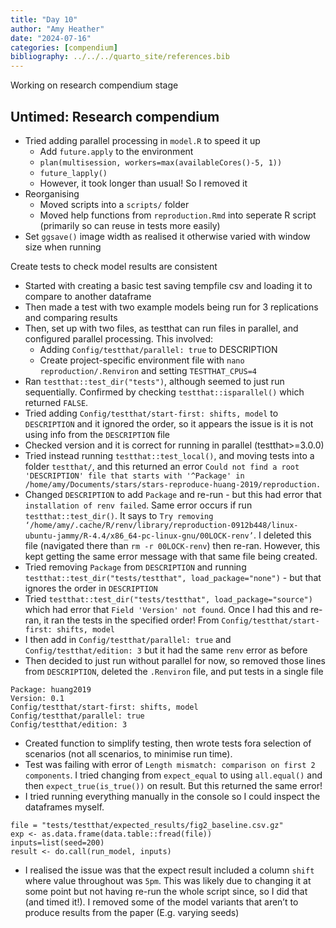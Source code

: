 ```yaml
---
title: "Day 10"
author: "Amy Heather"
date: "2024-07-16"
categories: [compendium]
bibliography: ../../../quarto_site/references.bib
---
```


::: {.callout-note}

Working on research compendium stage

:::

## Untimed: Research compendium

* Tried adding parallel processing in `model.R` to speed it up
  * Add `future.apply` to the environment
  * `plan(multisession, workers=max(availableCores()-5, 1))`
  * `future_lapply()`
  * However, it took longer than usual! So I removed it
* Reorganising
  * Moved scripts into a `scripts/` folder
  * Moved help functions from `reproduction.Rmd` into seperate R script (primarily so can reuse in tests more easily)
* Set `ggsave()` image width as realised it otherwise varied with window size when running

Create tests to check model results are consistent

  * Started with creating a basic test saving tempfile csv and loading it to compare to another dataframe
  * Then made a test with two example models being run for 3 replications and comparing results
  * Then, set up with two files, as testthat can run files in parallel, and configured parallel processing. This involved:
    * Adding `Config/testthat/parallel: true` to DESCRIPTION
    * Create project-specific environment file with `nano reproduction/.Renviron` and setting `TESTTHAT_CPUS=4`
* Ran `testthat::test_dir("tests")`, although seemed to just run sequentially. Confirmed by checking `testthat::isparallel()` which returned `FALSE`.
* Tried adding `Config/testthat/start-first: shifts, model` to `DESCRIPTION` and it ignored the order, so it appears the issue is it is not using info from the `DESCRIPTION` file
* Checked version and it is correct for running in parallel (testthat>=3.0.0)
* Tried instead running `testthat::test_local()`, and moving tests into a folder `testthat/`, and this returned an error `Could not find a root 'DESCRIPTION' file that starts with '^Package' in /home/amy/Documents/stars/stars-reproduce-huang-2019/reproduction.`
* Changed `DESCRIPTION` to add `Package` and re-run - but this had error that `installation of renv failed`. Same error occurs if run `testthat::test_dir()`. It says to `Try removing ‘/home/amy/.cache/R/renv/library/reproduction-0912b448/linux-ubuntu-jammy/R-4.4/x86_64-pc-linux-gnu/00LOCK-renv’`. I deleted this file (navigated there than `rm -r 00LOCK-renv`) then re-ran. However, this kept getting the same error message with that same file being created.
* Tried removing `Package` from `DESCRIPTION` and running `testthat::test_dir("tests/testthat", load_package="none")` - but that ignores the order in `DESCRIPTION`
* Tried `testthat::test_dir("tests/testthat", load_package="source")` which had error that `Field 'Version' not found`. Once I had this and re-ran, it ran the tests in the specified order! From `Config/testthat/start-first: shifts, model`
* I then add in `Config/testthat/parallel: true` and `Config/testthat/edition: 3` but it had the same `renv` error as before
* Then decided to just run without parallel for now, so removed those lines from `DESCRIPTION`, deleted the `.Renviron` file, and put tests in a single file

```
Package: huang2019
Version: 0.1
Config/testthat/start-first: shifts, model
Config/testthat/parallel: true
Config/testthat/edition: 3
```

* Created function to simplify testing, then wrote tests fora selection of scenarios (not all scenarios, to minimise run time).
* Test was failing with error of `Length mismatch: comparison on first 2 components`. I tried changing from `expect_equal` to using `all.equal()` and then `expect_true(is_true())` on result. But this returned the same error!
* I tried running everything manually in the console so I could inspect the dataframes myself.

```
file = "tests/testthat/expected_results/fig2_baseline.csv.gz"
exp <- as.data.frame(data.table::fread(file))
inputs=list(seed=200)
result <- do.call(run_model, inputs)
```

* I realised the issue was that the expect result included a column `shift` where value throughout was `5pm`. This was likely due to changing it at some point but not having re-run the whole script since, so I did that (and timed it!). I removed some of the model variants that aren't to produce results from the paper (E.g. varying seeds)
